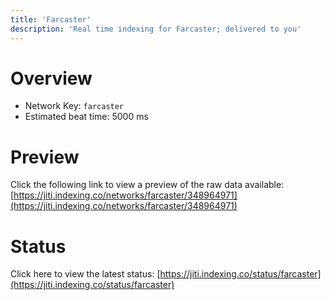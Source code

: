 ```yaml
---
title: 'Farcaster'
description: 'Real time indexing for Farcaster; delivered to you'
---
```


# Overview
- Network Key: `farcaster`
- Estimated beat time: 5000 ms

# Preview
Click the following link to view a preview of the raw data available: [https://jiti.indexing.co/networks/farcaster/348964971](https://jiti.indexing.co/networks/farcaster/348964971)

# Status
Click here to view the latest status: [https://jiti.indexing.co/status/farcaster](https://jiti.indexing.co/status/farcaster)
